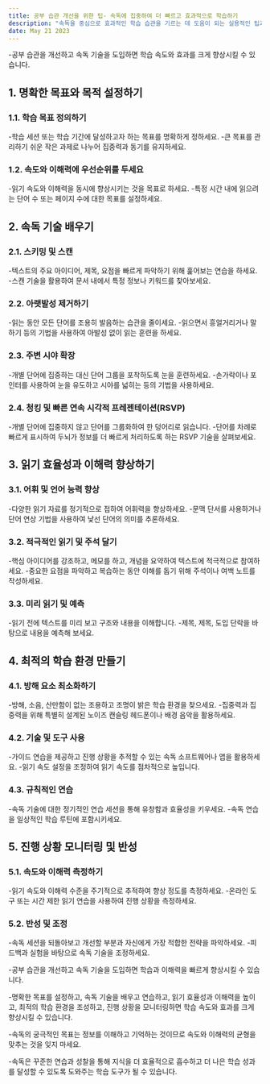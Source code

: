 ```yaml
---
title: 공부 습관 개선을 위한 팁- 속독에 집중하여 더 빠르고 효과적으로 학습하기
description: "속독을 중심으로 효과적인 학습 습관을 기르는 데 도움이 되는 실용적인 팁과 사례를 제공하여 정보를 보다 효율적으로 흡수할 수 있도록 합니다."
date: May 21 2023
---
```


-공부 습관을 개선하고 속독 기술을 도입하면 학습 속도와 효과를 크게 향상시킬 수 있습니다. 



## 1. 명확한 목표와 목적 설정하기
### 1.1. 학습 목표 정의하기

-학습 세션 또는 학습 기간에 달성하고자 하는 목표를 명확하게 정하세요.
-큰 목표를 관리하기 쉬운 작은 과제로 나누어 집중력과 동기를 유지하세요.
### 1.2. 속도와 이해력에 우선순위를 두세요

-읽기 속도와 이해력을 동시에 향상시키는 것을 목표로 하세요.
-특정 시간 내에 읽으려는 단어 수 또는 페이지 수에 대한 목표를 설정하세요.
## 2. 속독 기술 배우기
### 2.1. 스키밍 및 스캔

-텍스트의 주요 아이디어, 제목, 요점을 빠르게 파악하기 위해 훑어보는 연습을 하세요.
-스캔 기술을 활용하여 문서 내에서 특정 정보나 키워드를 찾아보세요.
### 2.2. 아랫발성 제거하기

-읽는 동안 모든 단어를 조용히 발음하는 습관을 줄이세요.
-읽으면서 흥얼거리거나 말하기 등의 기법을 사용하여 아발성 없이 읽는 훈련을 하세요.
### 2.3. 주변 시야 확장

-개별 단어에 집중하는 대신 단어 그룹을 포착하도록 눈을 훈련하세요.
-손가락이나 포인터를 사용하여 눈을 유도하고 시야를 넓히는 등의 기법을 사용하세요.
### 2.4. 청킹 및 빠른 연속 시각적 프레젠테이션(RSVP)

-개별 단어에 집중하지 않고 단어를 그룹화하여 한 덩어리로 읽습니다.
-단어를 차례로 빠르게 표시하여 두뇌가 정보를 더 빠르게 처리하도록 하는 RSVP 기술을 살펴보세요.
## 3. 읽기 효율성과 이해력 향상하기
### 3.1. 어휘 및 언어 능력 향상

-다양한 읽기 자료를 정기적으로 접하여 어휘력을 향상하세요.
-문맥 단서를 사용하거나 단어 연상 기법을 사용하여 낯선 단어의 의미를 추론하세요.
### 3.2. 적극적인 읽기 및 주석 달기

-핵심 아이디어를 강조하고, 메모를 하고, 개념을 요약하여 텍스트에 적극적으로 참여하세요.
-중요한 요점을 파악하고 복습하는 동안 이해를 돕기 위해 주석이나 여백 노트를 작성하세요.
### 3.3. 미리 읽기 및 예측

-읽기 전에 텍스트를 미리 보고 구조와 내용을 이해합니다.
-제목, 제목, 도입 단락을 바탕으로 내용을 예측해 보세요.
## 4. 최적의 학습 환경 만들기
### 4.1. 방해 요소 최소화하기

-방해, 소음, 산만함이 없는 조용하고 조명이 밝은 학습 환경을 찾으세요.
-집중력과 집중력을 위해 특별히 설계된 노이즈 캔슬링 헤드폰이나 배경 음악을 활용하세요.
### 4.2. 기술 및 도구 사용

-가이드 연습을 제공하고 진행 상황을 추적할 수 있는 속독 소프트웨어나 앱을 활용하세요.
-읽기 속도 설정을 조정하여 읽기 속도를 점차적으로 높입니다.
### 4.3. 규칙적인 연습

-속독 기술에 대한 정기적인 연습 세션을 통해 유창함과 효율성을 키우세요.
-속독 연습을 일상적인 학습 루틴에 포함시키세요.
## 5. 진행 상황 모니터링 및 반성
### 5.1. 속도와 이해력 측정하기

-읽기 속도와 이해력 수준을 주기적으로 추적하여 향상 정도를 측정하세요.
-온라인 도구 또는 시간 제한 읽기 연습을 사용하여 진행 상황을 측정하세요.
### 5.2. 반성 및 조정

-속독 세션을 되돌아보고 개선할 부분과 자신에게 가장 적합한 전략을 파악하세요.
-피드백과 실험을 바탕으로 속독 기술을 조정하세요.


-공부 습관을 개선하고 속독 기술을 도입하면 학습과 이해력을 빠르게 향상시킬 수 있습니다. 

-명확한 목표를 설정하고, 속독 기술을 배우고 연습하고, 읽기 효율성과 이해력을 높이고, 최적의 학습 환경을 조성하고, 진행 상황을 모니터링하면 학습 속도와 효과를 크게 향상시킬 수 있습니다. 

-속독의 궁극적인 목표는 정보를 이해하고 기억하는 것이므로 속도와 이해력의 균형을 맞추는 것을 잊지 마세요. 

-속독은 꾸준한 연습과 성찰을 통해 지식을 더 효율적으로 흡수하고 더 나은 학습 성과를 달성할 수 있도록 도와주는 학습 도구가 될 수 있습니다. 

